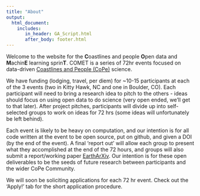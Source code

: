 ```yaml
---
title: "About"
output: 
  html_document:
    includes:
       in_header: GA_Script.html
       after_body: footer.html
---
```


Welcome to the website for the **C**oastlines and people **O**pen data and **M**achin**E** learning sprin**T**. COMET is a series of 72hr events focused on data-driven [Coastlines and People (CoPe)](https://coastlinesandpeople.org) science. 

We have funding (lodging, travel, per diem) for ~10-15 participants at each of the 3 events (two in Kitty Hawk, NC and one in Boulder, CO). Each participant will need to bring a research idea to pitch to the others - ideas should focus on using open data to do science (very open ended, we'll get to that later). After project pitches, participants will divide up into self-selected groups to work on ideas for 72 hrs (some ideas will unfortunately be left behind). 

Each event is likely to be heavy on computation, and our intention is for all code written at the event to be open source, put on github, and given a DOI (by the end of the event). A final 'report out' will allow each group to present what they accomplished at the end of the 72 hours, and groups will also submit a report/working paper [EarthArXiv](https://eartharxiv.org). Our intention is for these open deliverables to be the seeds of future research between participants and the wider CoPe Community.

We will soon be soliciting applications for each 72 hr event. Check out the 'Apply!' tab for the short application procedure. 


